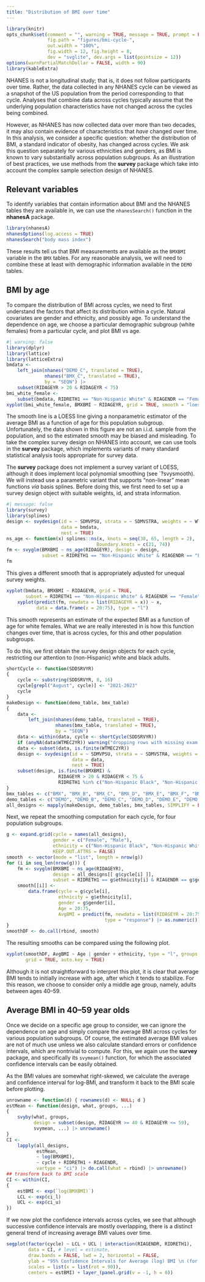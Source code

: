 ```yaml
---
title: "Distribution of BMI over time"
---
```


```r
library(knitr)
opts_chunk$set(comment = "", warning = TRUE, message = TRUE, prompt = FALSE,
               fig.path = "figures/bmi-cycle-",
               out.width = "100%",
               fig.width = 12, fig.height = 8,
               dev = "svglite", dev.args = list(pointsize = 12))
options(warnPartialMatchDollar = FALSE, width = 90)
library(kableExtra)
```

NHANES is not a longitudinal study; that is, it does not follow
participants over time. Rather, the data collected in any NHANES cycle
can be viewed as a snapshot of the US population from the period
corresponding to that cycle. Analyses that combine data across cycles
typically assume that the underlying population characteristics have
not changed across the cycles being combined.

However, as NHANES has now collected data over more than two decades,
it may also contain evidence of characteristics that _have_ changed
over time. In this analysis, we consider a specific question: whether
the distribution of BMI, a standard indicator of obesity, has changed
across cycles. We ask this question separately for various ethnicities
and genders, as BMI is known to vary substantially across population
subgroups. As an illustration of best practices, we use methods from
the __survey__ package which take into account the complex sample
selection design of NHANES.

## Relevant variables

To identify variables that contain information about BMI and the
NHANES tables they are available in, we can use the `nhanesSearch()`
function in the __nhanesA__ package.

```r
library(nhanesA)
nhanesOptions(log.access = TRUE)
nhanesSearch("body mass index")
```

These results tell us that BMI measurements are available as the
`BMXBMI` variable in the `BMX` tables. For any reasonable analysis, we
will need to combine these at least with demographic information
available in the `DEMO` tables.


## BMI by age

To compare the distribution of BMI across cycles, we need to first
understand the factors that affect its distribution within a
cycle. Natural covariates are gender and ethnicity, and possibly
age. To understand the dependence on age, we choose a particular
demographic subgroup (white females) from a particular cycle, and plot
BMI vs age.

```r
#| warning: false
library(dplyr)
library(lattice)
library(latticeExtra)
bmdata <-
    left_join(nhanes("DEMO_C", translated = TRUE),
              nhanes("BMX_C", translated = TRUE),
              by = "SEQN") |>
    subset(RIDAGEYR > 20 & RIDAGEYR < 75)
bmi_white_female <-
    subset(bmdata, RIDRETH1 == "Non-Hispanic White" & RIAGENDR == "Female")
xyplot(bmi_white_female, BMXBMI ~ RIDAGEYR, grid = TRUE, smooth = "loess")
```


The smooth line is a LOESS line giving a nonparametric estimator of
the average BMI as a function of age for this population
subgroup. Unfortunately, the data shown in this figure are not an
i.i.d. sample from the population, and so the estimated smooth may be
biased and misleading. To take the complex survey design on NHANES
into account, we can use tools in the __survey__ package, which
implements variants of many standard statistical analysis tools
appropriate for survey data.

The __survey__ package does not implement a survey variant of LOESS,
although it does implement local polynomial smoothing (see `?svysmooth). We
will instead use a parametric variant that supports "non-linear" mean
functions _via_ basis splines. Before doing this, we first need to set
up a survey design object with suitable weights, id, and strata
information.

```r
#| message: false
library(survey)
library(splines)
design <- svydesign(id = ~ SDMVPSU, strata = ~ SDMVSTRA, weights = ~ WTMEC2YR,
                    data = bmdata,
                    nest = TRUE)
ns_age <- function(x) splines::ns(x, knots = seq(30, 65, length = 2),
                                 Boundary.knots = c(21, 74))
fm <- svyglm(BMXBMI ~ ns_age(RIDAGEYR), design = design,
             subset = RIDRETH1 == "Non-Hispanic White" & RIAGENDR == "Female")
fm
```

This gives a different smooth that is appropriately adjusted for unequal survey weights.

```r
xyplot(bmdata, BMXBMI ~ RIDAGEYR, grid = TRUE,
       subset = RIDRETH1 == "Non-Hispanic White" & RIAGENDR == "Female") + 
    xyplot(predict(fm, newdata = list(RIDAGEYR = x)) ~ x,
           data = data.frame(x = 20:75), type = "l")
```

This smooth represents an estimate of the expected BMI as a function
of age for white females. What we are really interested in is how this
function changes over time, that is across cycles, for this and other
population subgroups.

To do this, we first obtain the survey design objects for each cycle,
restricting our attention to (non-Hispanic) white and black adults.

```r
shortCycle <- function(SDDSRVYR)
{
    cycle <- substring(SDDSRVYR, 8, 16)
    cycle[grepl("August", cycle)] <- "2021-2023"
    cycle
}
makeDesign <- function(demo_table, bmx_table)
{
    data <-
        left_join(nhanes(demo_table, translated = TRUE),
                  nhanes(bmx_table, translated = TRUE),
                  by = "SEQN")
    data <- within(data, cycle <- shortCycle(SDDSRVYR))
    if (anyNA(data$WTMEC2YR)) warning("dropping rows with missing exam weights (WTMEC2YR) in ", demo_table)
    data <- subset(data, is.finite(WTMEC2YR))
    design <- svydesign(id = ~ SDMVPSU, strata = ~ SDMVSTRA, weights = ~ WTMEC2YR,
                        data = data,
                        nest = TRUE)
    subset(design, is.finite(BMXBMI) &
                   RIDAGEYR > 20 & RIDAGEYR < 75 &
                   RIDRETH1 %in% c("Non-Hispanic Black", "Non-Hispanic White"))
}
bmx_tables <- c("BMX", "BMX_B", "BMX_C", "BMX_D", "BMX_E", "BMX_F", "BMX_G", "BMX_H", "BMX_I", "BMX_J", "BMX_L")
demo_tables <- c("DEMO", "DEMO_B", "DEMO_C", "DEMO_D", "DEMO_E", "DEMO_F", "DEMO_G", "DEMO_H", "DEMO_I", "DEMO_J", "DEMO_L")
all_designs <- mapply(makeDesign, demo_tables, bmx_tables, SIMPLIFY = FALSE)
```

Next, we repeat the smoothing computation for each cycle, for four population subgroups.

```r
g <- expand.grid(cycle = names(all_designs),
                 gender = c("Female", "Male"),
                 ethnicity = c("Non-Hispanic Black", "Non-Hispanic White"),
                 KEEP.OUT.ATTRS = FALSE)
smooth  <- vector(mode = "list", length = nrow(g))
for (i in seq_len(nrow(g))) {
    fm <- svyglm(BMXBMI ~ ns_age(RIDAGEYR),
                 design = all_designs[[ g$cycle[i] ]],
                 subset = RIDRETH1 == g$ethnicity[i] & RIAGENDR == g$gender[i])
    smooth[[i]] <-
        data.frame(cycle = g$cycle[i],
                   ethnicity = g$ethnicity[i],
                   gender = g$gender[i],
                   Age = 20:75,
                   AvgBMI = predict(fm, newdata = list(RIDAGEYR = 20:75),
                                    type = "response") |> as.numeric())
}
smoothDF <- do.call(rbind, smooth)
```

The resulting smooths can be compared using the following plot.

```r
xyplot(smoothDF, AvgBMI ~ Age | gender + ethnicity, type = "l", groups = cycle,
       grid = TRUE, auto.key = TRUE)
```

Although it is not straightforward to interpret this plot, it is clear
that average BMI tends to initially increase with age, after which it
tends to stabilize. For this reason, we choose to consider only a
middle age group, namely, adults between ages 40--59.


## Average BMI in 40--59 year olds

Once we decide on a specific age group to consider, we can ignore the
dependence on age and simply compare the average BMI across cycles for
various population subgroups. Of course, the estimated average BMI
values are not of much use unless we also calculate standard errors or
confidence intervals, which are nontrivial to compute. For this, we
again use the __survey__ package, and specifically its `svymean()`
function, for which the associated confidence intervals can be easily
obtained.

As the BMI values are somewhat right-skewed, we calculate the average
and confidence interval for log-BMI, and transform it back to the BMI
scale before plotting.

```r
unrowname <- function(d) { rownames(d) <- NULL; d }
estMean <- function(design, what, groups, ...)
{
    svyby(what, groups,
          design = subset(design, RIDAGEYR >= 40 & RIDAGEYR <= 59),
          svymean, ...) |> unrowname()
}
CI <- 
    lapply(all_designs, 
           estMean,
           ~ log(BMXBMI),
           ~ cycle + RIDRETH1 + RIAGENDR,
           vartype = "ci") |> do.call(what = rbind) |> unrowname()
## transform back to BMI scale
CI <- within(CI,
{
    estBMI <- exp(`log(BMXBMI)`)
    LCL <- exp(ci_l)
    UCL <- exp(ci_u)
})
```

If we now plot the confidence intervals across cycles, we see that
although successive confidence intervals are mostly overlapping, there
is a distinct general trend of increasing average BMI values over
time.

```r
segplot(factor(cycle) ~ LCL + UCL | interaction(RIAGENDR, RIDRETH1),
        data = CI, # level = estimate,
        draw.bands = FALSE, lwd = 2, horizontal = FALSE,
        ylab = "95% Confidence Intervals for Average (log) BMI \n (for Age Group 40-59 years)",
        scales = list(x = list(rot = 90)),
        centers = estBMI) + layer_(panel.grid(v = -1, h = 0))
```


